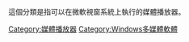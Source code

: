 這個分類是指可以在微軟視窗系統上執行的媒體播放器。

[[Category:媒體播放器|Category:媒體播放器]]
[[Category:Windows多媒體軟體|Category:Windows多媒體軟體]]